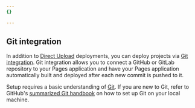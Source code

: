 ```yaml
---
{}

---
```



## Git integration

In addition to [Direct Upload](/pages/get-started/direct-upload/) deployments, you can deploy projects via [Git integration](/pages/configuration/git-integration). Git integration allows you to connect a GitHub or GitLab repository to your Pages application and have your Pages application automatically built and deployed after each new commit is pushed to it.

<Render file="git-integration-warning" product="pages" />

Setup requires a basic understanding of [Git](https://git-scm.com/). If you are new to Git, refer to GitHub's [summarized Git handbook](https://guides.github.com/introduction/git-handbook/) on how to set up Git on your local machine.
